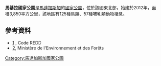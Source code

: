 {{Expand language|1=en|time=2021-02-19T16:29:21+00:00}}
{{coord|15.413|S|49.538|E|display=title}}

'''馬基拉國家公園'''是[[馬達加斯加|馬達加斯加]]的[[國家公園|國家公園]]，位於該國東北部，始建於2012年，面積3,850平方公里，該地區有125種鳥類、57種哺乳類動物棲息。

==參考資料==
* [http://www.coderedd.org/redd-project/wildlife-conservation-society-makira-madagascar/#.UxEfUF6poqD] {{Wayback|url=http://www.coderedd.org/redd-project/wildlife-conservation-society-makira-madagascar/#.UxEfUF6poqD |date=20170623215047 }}, Code REDD
* [https://web.archive.org/web/20140212074805/http://www.mef.gov.mg/les-nouvelles-aires-protegees/makira/],  Ministère de l'Environnement et des Forêts

{{Madagascar-geo-stub}}
[[Category:馬達加斯加國家公園|Category:馬達加斯加國家公園]]